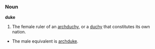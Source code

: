 === Noun ===

'''duke'''

#The female ruler of an [[archduchy]], or a [[duchy]] that constitutes its own nation.
*The male equivalent is [[archduke]].